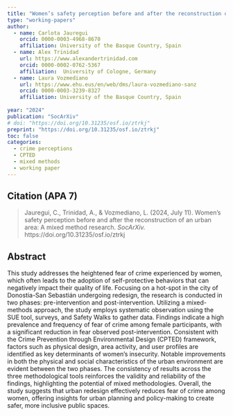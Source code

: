 ```yaml
---
title: "Women’s safety perception before and after the reconstruction of an urban area: A mixed method research"
type: "working-papers"
author:  
  - name: Carlota Jauregui
    orcid: 0000-0003-4968-8670
    affiliation: University of the Basque Country, Spain
  - name: Alex Trinidad
    url: https://www.alexandertrinidad.com 
    orcid: 0000-0002-0762-5367
    affiliation:  University of Cologne, Germany
  - name: Laura Vozmediano
    url: https://www.ehu.eus/en/web/dms/laura-vozmediano-sanz
    orcid: 0000-0003-3239-8327
    affiliation: University of the Basque Country, Spain
    
year: "2024"
publication: "SocArXiv"
# doi: "https://doi.org/10.31235/osf.io/ztrkj"
preprint: "https://doi.org/10.31235/osf.io/ztrkj"
toc: false
categories:
  - crime perceptions
  - CPTED
  - mixed methods 
  - working paper
---
```


## Citation (APA 7)

> Jauregui, C., Trinidad, A., & Vozmediano, L. (2024, July 11). Women’s safety perception before and after the reconstruction of an urban area: A mixed method research. *SocArXiv.* https://doi.org/10.31235/osf.io/ztrkj


## Abstract
This study addresses the heightened fear of crime experienced by women, which often leads to the adoption of self-protective behaviors that can negatively impact their quality of life. Focusing on a hot-spot in the city of Donostia-San Sebastián undergoing redesign, the research is conducted in two phases: pre-intervention and post-intervention. Utilizing a mixed-methods approach, the study employs systematic observation using the SUE tool, surveys, and Safety Walks to gather data. Findings indicate a high prevalence and frequency of fear of crime among female participants, with a significant reduction in fear observed post-intervention. Consistent with the Crime Prevention through Environmental Design (CPTED) framework, factors such as physical design, area activity, and user profiles are identified as key determinants of women's insecurity. Notable improvements in both the physical and social characteristics of the urban environment are evident between the two phases. The consistency of results across the three methodological tools reinforces the validity and reliability of the findings, highlighting the potential of mixed methodologies. Overall, the study suggests that urban redesign effectively reduces fear of crime among women, offering insights for urban planning and policy-making to create safer, more inclusive public spaces.